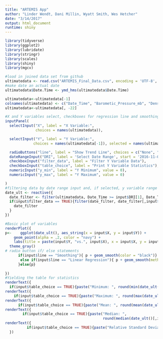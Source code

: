```yaml
---
title: "ARTEMIS App"
author: "Linder Wendt, Dani Millin, Wyatt Smith, Wes Hetcher"
date: "3/14/2017"
output: html_document
runtime: shiny
---
```

```r
library(tidyverse)
library(ggplot2)
library(lubridate)
library(stringr)
library(scales)
library(shiny)
library(mgcv)

```

```r
#load in joined data set from github
ultimatedata <- read.csv("ARTEMIS_Final_Data.csv", encoding = 'UTF-8', fileEncoding = 'ISO8859-1')
#make date an actual date
ultimatedata$Date.Time <- ymd_hms(ultimatedata$Date.Time)

ultimatedata<-ultimatedata[-1]
colnames(ultimatedata) <- c("Date_Time", "Barometic_Pressure_mb", "Density_Altitude_m", "Headwind_mps", "Direction_True", "Wind_Speed_mps", "WindChill_C", "Direction_Magnitude", "Station_Pressure_mb", "Dew_Point_C", "Cross_Wind_mps", "Altitude_m", "Relative_Humidity_percentage", "Temperature_C", "Psychro_Wet_Bulb_Temperature_C", "Heat_Stress_Index_C", "Ozone_Log_Number", "Ozone_Concentration_ppm", "Ozone_Cell_Temperature_C", "Ozone_Cell_Pressure", "Ozone_Flow_Rate", "Garbage", "NOx_Log_Number", "NO2_Concentration_ppm", "NO_Concentration_ppm", "NOx_Concentration_ppm", "ZnO2", "ZnO", "NOx_Cf", "NOx_Cell_Temperature_C", "NOx_Cell_Pressure","NOx_Overflow", "NOx_Cell_Flow", "Ozone_Flow", "PDVa", "PDVb", "PDVo3", "Scrubber_Temperature_C", "NOx_Mode")
ultimatedata<-ultimatedata[, -22]
```

```r
#X and Y variables select, checkboxes for regression line and smoothing curve, table with summary stats (min, max range, mean, median, standard dev)
inputPanel(
  selectInput("X", label = "X Variable:",
              choices = names(ultimatedata)),

  selectInput("Y", label = "Y Variable:",
             choices = names(ultimatedata[-1]), selected = names(ultimatedata[23])),

  radioButtons("line", label = "Show Trend Line", choices = c("None", "Smoothing", "Linear Regression")),
  dateRangeInput("DRI", label = 'Select Date Range', start = '2016-11-07', end = '2016-11-28', min = '2016-11-07', max = '2016-11-28'),
  checkboxInput("filter_data", label = "Filter Y Variable Data"), 
  checkboxInput("table_choice", label = "Print Y Variable Statistics"),
  numericInput("y_min", label = "Y Minimum", value = 0),
  numericInput("y_max", label = "Y Maximum", value = 0)

)
#filtering data by date range input and, if selected, y variable range
date_ult <- reactive({
  date_filter <- filter(ultimatedata, Date_Time >= input$DRI[1], Date_Time <= input$DRI[2])
  if(input$filter_data == TRUE){filter(date_filter, date_filter[,input$Y] >= input$y_min, date_filter[,input$Y] <= input$y_max)}else{
    date_filter
  }
})

#Basic plot of variables
renderPlot({
p<-    ggplot(date_ult(), aes_string(x = input$X, y = input$Y)) +
    geom_point(alpha = .2, color = "navy") +
    labs(title = paste(input$Y, "vs.", input$X), x = input$X, y = input$Y) +
  theme_gray()
# radio button if/ else statements
      if(input$line == "Smoothing"){ p + geom_smooth(color = "black")}
       else if(input$line == "Linear Regression"){ p + geom_smooth(method = lm, color = "black")
      }else{p}
    
})
#Yielding the table for statistics
renderText({
  if(input$table_choice == TRUE){paste("Minimum: ", round(min(date_ult()[,input$Y]), digits = 3))}})
renderText({
    if(input$table_choice == TRUE){paste("Maximum: ", round(max(date_ult()[,input$Y]), digits = 3))}})
renderText({
      if(input$table_choice == TRUE){paste("Mean: ", round(mean(date_ult()[,input$Y]), digits = 3))}})
renderText({
        if(input$table_choice == TRUE){paste("Median: ",
                                             round(median(date_ult()[,input$Y]), digits = 3))}})
renderText({
          if(input$table_choice == TRUE){paste("Relative Standard Deviation: ", round(((sd(date_ult()[,input$Y]))/(mean(date_ult()[,input$Y])))*100, digits = 3))}
  })


    


  

```